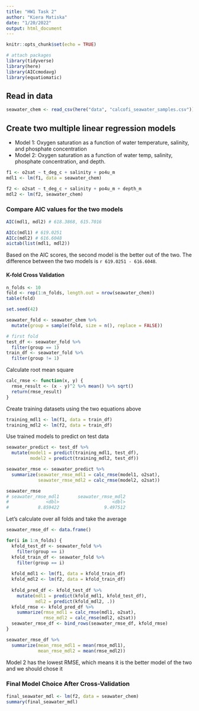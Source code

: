 ```yaml
---
title: "HW1 Task 2"
author: "Kiera Matiska"
date: "1/20/2022"
output: html_document
---
```


```r
knitr::opts_chunk$set(echo = TRUE)

# attach packages
library(tidyverse)
library(here)
library(AICcmodavg)
library(equatiomatic)
```

## Read in data

```r
seawater_chem <- read_csv(here("data", "calcofi_seawater_samples.csv"))
```

## Create two multiple linear regression models

- Model 1: Oxygen saturation as a function of water temperature, salinity, and phosphate concentration
- Model 2: Oxygen saturation as a function of water temp, salinity, phosphate concentration, and depth.

```r
f1 <- o2sat ~ t_deg_c + salinity + po4u_m
mdl1 <- lm(f1, data = seawater_chem)

f2 <- o2sat ~ t_deg_c + salinity + po4u_m + depth_m
mdl2 <- lm(f2, seawater_chem)
```

### Compare AIC values for the two models

```r
AIC(mdl1, mdl2) # 618.3868, 615.7016

AICc(mdl1) # 619.0251
AICc(mdl2) # 616.6048
aictab(list(mdl1, mdl2))
```

Based on the AIC scores, the second model is the better out of the two. The difference between the two models is `r 619.0251 - 616.6048`.

#### K-fold Cross Validation

```r
n_folds <- 10
fold <- rep(1:n_folds, length.out = nrow(seawater_chem))
table(fold)

set.seed(42)

seawater_fold <- seawater_chem %>% 
  mutate(group = sample(fold, size = n(), replace = FALSE))

# first fold
test_df <- seawater_fold %>% 
  filter(group == 1)
train_df <- seawater_fold %>% 
  filter(group != 1)
```

Calculate root mean square

```r
calc_rmse <- function(x, y) {
  rmse_result <- (x - y)^2 %>% mean() %>% sqrt()
  return(rmse_result)
}
```

Create training datasets using the two equations above

```r
training_mdl1 <- lm(f1, data = train_df)
training_mdl2 <- lm(f2, data = train_df)
```

Use trained models to predict on test data

```r
seawater_predict <- test_df %>% 
  mutate(model1 = predict(training_mdl1, test_df),
         model2 = predict(training_mdl2, test_df))

seawater_rmse <- seawater_predict %>% 
  summarize(seawater_rmse_mdl1 = calc_rmse(model1, o2sat),
            seawater_rmse_mdl2 = calc_rmse(model2, o2sat))

seawater_rmse
# seawater_rmse_mdl1       seawater_rmse_mdl2
#              <dbl>                    <dbl>
#           8.859422                 9.497512
```

Let's calculate over all folds and take the average

```r
seawater_rmse_df <- data.frame()

for(i in 1:n_folds) {
  kfold_test_df <- seawater_fold %>% 
    filter(group == i)
  kfold_train_df <- seawater_fold %>% 
    filter(group == i)
  
  kfold_mdl1 <- lm(f1, data = kfold_train_df)
  kfold_mdl2 <- lm(f2, data = kfold_train_df)
  
  kfold_pred_df <- kfold_test_df %>% 
    mutate(mdl1 = predict(kfold_mdl1, kfold_test_df),
           mdl2 = predict(kfold_mdl2, .))
  kfold_rmse <- kfold_pred_df %>% 
    summarize(rmse_mdl1 = calc_rmse(mdl1, o2sat),
              rmse_mdl2 = calc_rmse(mdl2, o2sat))
  seawater_rmse_df <- bind_rows(seawater_rmse_df, kfold_rmse)
}

seawater_rmse_df %>% 
  summarize(mean_rmse_mdl1 = mean(rmse_mdl1),
            mean_rmse_mdl2 = mean(rmse_mdl2))
```
Model 2 has the lowest RMSE, which means it is the better model of the two and we should chose it

### Final Model Choice After Cross-Validation

```r
final_seawater_mdl <- lm(f2, data = seawater_chem)
summary(final_seawater_mdl)
```



















